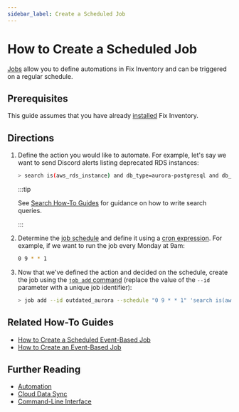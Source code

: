 ```yaml
---
sidebar_label: Create a Scheduled Job
---
```


# How to Create a Scheduled Job

[Jobs](../../concepts/automation/index.mdx) allow you to define automations in Fix Inventory and can be triggered on a regular schedule.

## Prerequisites

This guide assumes that you have already [installed](../../getting-started/install/index.mdx) Fix Inventory.

## Directions

1. Define the action you would like to automate. For example, let's say we want to send Discord alerts listing deprecated RDS instances:

   ```bash
   > search is(aws_rds_instance) and db_type=aurora-postgresql and db_version~11 | discord title="Outdated Aurora databases found." message="This version is outdated and should be migrated!"
   ```

   :::tip

   See [Search How-To Guides](../search/index.mdx) for guidance on how to write search queries.

   :::

2. Determine the [job schedule](../../concepts/automation/index.mdx#schedule-trigger) and define it using a [cron expression](https://crontab.guru). For example, if we want to run the job every Monday at 9am:

   ```bash
   0 9 * * 1
   ```

3. Now that we've defined the action and decided on the schedule, create the job using the [`job add` command](../../reference/cli/job/add.mdx) (replace the value of the `--id` parameter with a unique job identifier):

   ```bash
   > job add --id outdated_aurora --schedule "0 9 * * 1" 'search is(aws_rds_instance) and db_type=aurora-postgresql and db_version~11 | discord title="Outdated Aurora databases found." message="This version is outdated and should be migrated!"'
   ```

## Related How-To Guides

- [How to Create a Scheduled Event-Based Job](./create-a-scheduled-event-based-job.mdx)
- [How to Create an Event-Based Job](./create-an-event-based-job.mdx)

## Further Reading

- [Automation](../../concepts/automation/index.mdx)
- [Cloud Data Sync](../../concepts/cloud-data-sync/index.mdx)
- [Command-Line Interface](../../reference/cli/index.mdx)
